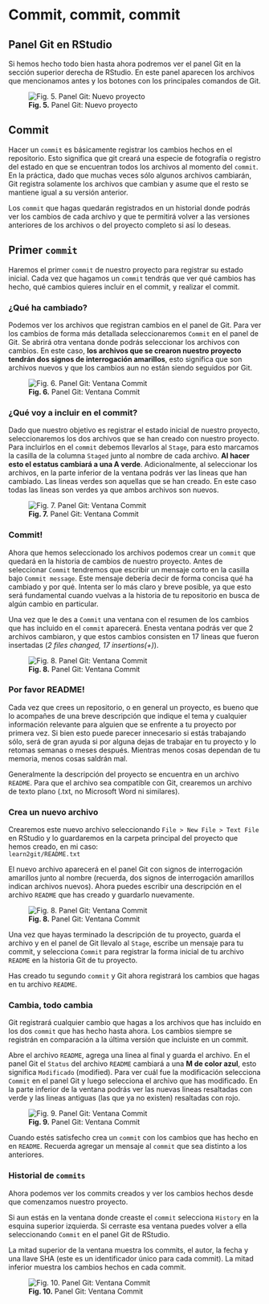 # Commit, commit, commit

## Panel Git en RStudio

Si hemos hecho todo bien hasta ahora podremos ver el panel Git en la sección superior derecha de RStudio. En este panel aparecen los archivos que mencionamos antes y los botones con los principales comandos de Git.

![**Fig. 5.** Panel Git: Nuevo proyecto](docs/non-plain/img/panel_git_01.png)

## Commit

Hacer un ``commit`` es básicamente registrar los cambios hechos en el repositorio. Esto significa que git creará una especie de fotografía o registro del estado en que se encuentran todos los archivos al momento del ``commit``. En la práctica, dado que muchas veces sólo algunos archivos cambiarán, Git registra solamente los archivos que cambian y asume que el resto se mantiene igual a su versión anterior.

Los ``commit`` que hagas quedarán registrados en un historial donde podrás ver los cambios de cada archivo y que te permitirá volver a las versiones anteriores de los archivos o del proyecto completo si así lo deseas.

## Primer ``commit``

Haremos el primer ``commit`` de nuestro proyecto para registrar su estado inicial. Cada vez que hagamos un ``commit`` tendrás que ver qué cambios has hecho, qué cambios quieres incluir en el commit, y realizar el commit.

### ¿Qué ha cambiado?

Podemos ver los archivos que registran cambios en el panel de Git. Para ver los cambios de forma más detallada seleccionaremos `Commit` en el panel de Git. Se abrirá otra ventana donde podrás seleccionar los archivos con cambios. En este caso, **los archivos que se crearon nuestro proyecto tendrán dos signos de interrogación amarillos**, esto significa que son archivos nuevos y que los cambios aun no están siendo seguidos por Git.

![**Fig. 6.** Panel Git: Ventana Commit](docs/non-plain/img/panel_git_02.png)

### ¿Qué voy a incluir en el commit?

Dado que nuestro objetivo es registrar el estado inicial de nuestro proyecto, seleccionaremos los dos archivos que se han creado con nuestro proyecto. Para incluirlos en el ``commit`` debemos llevarlos al `Stage`, para esto marcamos la casilla de la columna `Staged` junto al nombre de cada archivo. **Al hacer esto el estatus cambiará a una A verde**. Adicionalmente, al seleccionar los archivos, en la parte inferior de la ventana podrás ver las lineas que han cambiado. Las lineas verdes son aquellas que se han creado. En este caso todas las lineas son verdes ya que ambos archivos son nuevos.

![**Fig. 7.** Panel Git: Ventana Commit](docs/non-plain/img/panel_git_03.png)

### Commit!

Ahora que hemos seleccionado los archivos podemos crear un ``commit`` que quedará en la historia de cambios de nuestro proyecto. Antes de seleccionar `Commit` tendremos que escribir un mensaje corto en la casilla bajo `Commit message`. Este mensaje debería decir de forma concisa qué ha cambiado y por qué. Intenta ser lo más claro y breve posible, ya que esto será fundamental cuando vuelvas a la historia de tu repositorio en busca de algún cambio en particular.  

Una vez que le des a `Commit` una ventana con el resumen de los cambios que has incluido en el ``commit`` aparecerá. Enesta ventana podrás ver que 2 archivos cambiaron, y que estos cambios consisten en 17 lineas que fueron insertadas (_2 files changed, 17 insertions(+)_).

![**Fig. 8.** Panel Git: Ventana Commit](docs/non-plain/img/panel_git_04.png)

### Por favor README!

Cada vez que crees un repositorio, o en general un proyecto, es bueno que lo acompañes de una breve descripción que indique el tema y cualquier información relevante para alguien que se enfrente a tu proyecto por primera vez. Si bien esto puede parecer innecesario si estás trabajando sólo, será de gran ayuda si por alguna dejas de trabajar en tu proyecto y lo retomas semanas o meses después. Mientras menos cosas dependan de tu memoria, menos cosas saldrán mal.

Generalmente la descripción del proyecto se encuentra en un archivo `README`. Para que el archivo sea compatible con Git, crearemos un archivo de texto plano (.txt, no Microsoft Word ni similares).  

### Crea un nuevo archivo

Crearemos este nuevo archivo seleccionando `File > New File > Text File` en RStudio y lo guardaremos en la carpeta principal del proyecto que hemos creado, en mi caso:  
`learn2git/README.txt`  

El nuevo archivo aparecerá en el panel Git con signos de interrogación amarillos junto al nombre (recuerda, dos signos de interrogación amarillos indican archivos nuevos). Ahora puedes escribir una descripción en el archivo `README` que has creado y guardarlo nuevamente.

![**Fig. 8.** Panel Git: Ventana Commit](docs/non-plain/img/panel_git_05.png)

Una vez que hayas terminado la descripción de tu proyecto, guarda el archivo y en el panel de Git llevalo al `Stage`, escribe un mensaje para tu commit, y selecciona `Commit` para registrar la forma inicial de tu archivo `README` en la historia Git de tu proyecto.

Has creado tu segundo ``commit`` y Git ahora registrará los cambios que hagas en tu archivo `README`.

### Cambia, todo cambia

Git registrará cualquier cambio que hagas a los archivos que has incluido en los dos ``commit`` que has hecho hasta ahora. Los cambios siempre se registrán en comparación a la última versión que incluiste en un commit.

Abre el archivo `README`, agrega una linea al final y guarda el archivo. En el panel Git el `Status` del archivo `README` cambiará a una **M de color azul**, esto significa `Modificado` (modified). Para ver cuál fue la modificación selecciona `Commit` en el panel Git y luego selecciona el archivo que has modificado. En la parte inferior de la ventana podrás ver las nuevas lineas resaltadas con verde y las lineas antiguas (las que ya no existen) resaltadas con rojo.  

![**Fig. 9.** Panel Git: Ventana Commit](docs/non-plain/img/panel_git_06.png)

Cuando estés satisfecho crea un ``commit`` con los cambios que has hecho en en `README`. Recuerda agregar un mensaje al ``commit`` que sea distinto a los anteriores.  

### Historial de ``commits``

Ahora podemos ver los commits creados y ver los cambios hechos desde que comenzamos nuestro proyecto.  

Si aun estás en la ventana donde creaste el ``commit`` selecciona `History` en la esquina superior izquierda. Si cerraste esa ventana puedes volver a ella seleccionando `Commit` en el panel Git de RStudio.

La mitad superior de la ventana muestra los commits, el autor, la fecha y una llave SHA (este es un identificador único para cada commit). La mitad inferior muestra los cambios hechos en cada commit.

![**Fig. 10.** Panel Git: Ventana Commit](docs/non-plain/img/panel_git_07.png)
